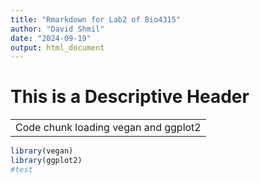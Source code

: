 ```yaml
---
title: "Rmarkdown for Lab2 of Bio4315"
author: "David Shmil"
date: "2024-09-19"
output: html_document
---
```


# This is a Descriptive Header

---
Code chunk loading vegan and ggplot2
---
```r
library(vegan)
library(ggplot2)
#test

```

```r
```